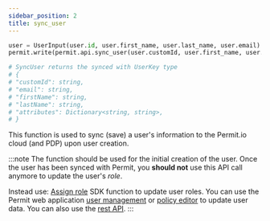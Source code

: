 ```yaml
---
sidebar_position: 2
title: sync_user
---
```


```python
user = UserInput(user.id, user.first_name, user.last_name, user.email)
permit.write(permit.api.sync_user(user.customId, user.first_name, user.last_name, user.email))

# SyncUser returns the synced with UserKey type
# {
# "customId": string,
# "email": string,
# "firstName": string,
# "lastName": string,
# "attributes": Dictionary<string, string>,
# }

```

This function is used to sync (save) a user's information to the Permit.io cloud (and PDP) upon user creation.

:::note
The function should be used for the initial creation of the user.
Once the user has been synced with Permit, you **should not** use this API call anymore to update the user's _role_.

Instead use:
[Assign role](/1.0.0/reference/SDKs/Python/assign_role) SDK function to update user roles.
You can use the Permit web application [user management](https://app.permit.io/user-management) or [policy editor](https://app.permit.io/policy-editor) to update user data.
You can also use the [rest API](https://api.permit.io/redoc).
:::
